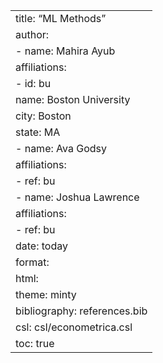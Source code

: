 ---
title: "ML Methods"
author:
  - name: Mahira Ayub
    affiliations:
      - id: bu
        name: Boston University
        city: Boston
        state: MA
  - name: Ava Godsy
    affiliations:
      - ref: bu
  - name: Joshua Lawrence
    affiliations:
      - ref: bu
date: today
format: 
  html:
    theme: minty
    bibliography: references.bib
    csl: csl/econometrica.csl
    toc: true
---